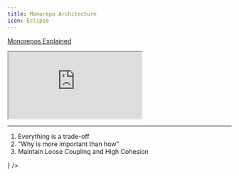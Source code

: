 ```yaml
---
title: Monorepo Architecture
icon: Eclipse
---
```


[Monorepos Explained](https://monorepo.tools/)

<iframe
title="Monorepos Explained Website"
className="mt-4 w-full h-[400px] rounded-lg"
src="https://monorepo.tools/"
allowFullScreen>
</iframe>

-----

1. Everything is a trade-off
2. "Why is more important than how"
3. Maintain Loose Coupling and High Cohesion


<Cards>
<Card
  title="The Twelve-Factor App"
  href="https://12factor.net/"
  icon={
      <img
        src="https://12factor.net/images/favicon.ico"
        alt="Vial Logo"
        width={24}
        height={24}
      />
  }
/>
</Cards>

